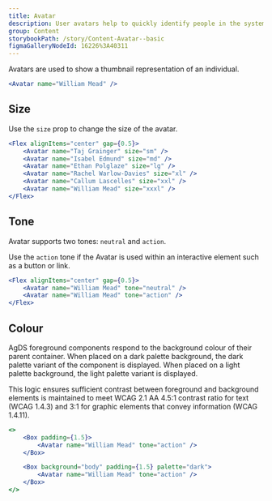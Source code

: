 ```yaml
---
title: Avatar
description: User avatars help to quickly identify people in the system.
group: Content
storybookPath: /story/Content-Avatar--basic
figmaGalleryNodeId: 16226%3A40311
---
```


<ResponsivePreview
	href="/example-site/category/subcategory/multi-page-form"
	label="Preview viewing a record in a table"
	title="Responsive record table preview"
/>

Avatars are used to show a thumbnail representation of an individual.

```jsx live
<Avatar name="William Mead" />
```

## Size

Use the `size` prop to change the size of the avatar.

```jsx live
<Flex alignItems="center" gap={0.5}>
	<Avatar name="Taj Grainger" size="sm" />
	<Avatar name="Isabel Edmund" size="md" />
	<Avatar name="Ethan Polglaze" size="lg" />
	<Avatar name="Rachel Warlow-Davies" size="xl" />
	<Avatar name="Callum Lascelles" size="xxl" />
	<Avatar name="William Mead" size="xxxl" />
</Flex>
```

## Tone

Avatar supports two tones: `neutral` and `action`.

Use the `action` tone if the Avatar is used within an interactive element such as a button or link.

```jsx live
<Flex alignItems="center" gap={0.5}>
	<Avatar name="William Mead" tone="neutral" />
	<Avatar name="William Mead" tone="action" />
</Flex>
```

## Colour

AgDS foreground components respond to the background colour of their parent container. When placed on a dark palette background, the dark palette variant of the component is displayed. When placed on a light palette background, the light palette variant is displayed.

This logic ensures sufficient contrast between foreground and background elements is maintained to meet WCAG 2.1 AA 4.5:1 contrast ratio for text (WCAG 1.4.3) and 3:1 for graphic elements that convey information (WCAG 1.4.11).

```jsx live responsivePreviewHeading="Avatar"
<>
	<Box padding={1.5}>
		<Avatar name="William Mead" tone="action" />
	</Box>

	<Box background="body" padding={1.5} palette="dark">
		<Avatar name="William Mead" tone="action" />
	</Box>
</>
```
